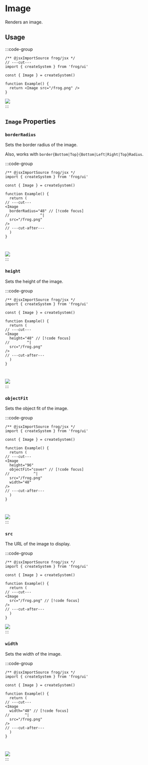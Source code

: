 
# Image

Renders an image.

## Usage

:::code-group
```tsx twoslash [Code]
/** @jsxImportSource frog/jsx */
// ---cut---
import { createSystem } from 'frog/ui'

const { Image } = createSystem()

function Example() {
  return <Image src="/frog.png" />
}
```

<div data-title="Preview">
  <img src="/frog.png" />
</div>
:::

## `Image` Properties

### `borderRadius`

Sets the border radius of the image.

Also, works with `border{Bottom|Top}{Bottom|Left|Right|Top}Radius`.

:::code-group
```tsx twoslash [Code]
/** @jsxImportSource frog/jsx */
import { createSystem } from 'frog/ui'

const { Image } = createSystem()

function Example() {
  return (
// ---cut---
<Image
  borderRadius="48" // [!code focus]
//              ^|
  src="/frog.png"
/>
// ---cut-after---
  )
}



```

<div data-title="Preview">
  <img src="/frog.png" style={{ borderRadius: '48px' }} />
</div>
:::

### `height`

Sets the height of the image.

:::code-group
```tsx twoslash [Code]
/** @jsxImportSource frog/jsx */
import { createSystem } from 'frog/ui'

const { Image } = createSystem()

function Example() {
  return (
// ---cut---
<Image
  height="48" // [!code focus]
//        ^|
  src="/frog.png"
/>
// ---cut-after---
  )
}



```

<div data-title="Preview">
  <img src="/frog.png" style={{ height: '48px' }} />
</div>
:::

### `objectFit`

Sets the object fit of the image.

:::code-group
```tsx twoslash [Code]
/** @jsxImportSource frog/jsx */
import { createSystem } from 'frog/ui'

const { Image } = createSystem()

function Example() {
  return (
// ---cut---
<Image
  height="96"
  objectFit="cover" // [!code focus]
//           ^|
  src="/frog.png"
  width="48"
/>
// ---cut-after---
  )
}



```

<div data-title="Preview">
  <img src="/frog.png" style={{ height: '96px', objectFit: 'cover', width: '48px' }} />
</div>
:::

### `src`

The URL of the image to display.

:::code-group
```tsx twoslash [Code]
/** @jsxImportSource frog/jsx */
import { createSystem } from 'frog/ui'

const { Image } = createSystem()

function Example() {
  return (
// ---cut---
<Image
  src="/frog.png" // [!code focus]
/>
// ---cut-after---
  )
}
```

<div data-title="Preview">
  <img src="/frog.png" />
</div>
:::

### `width`

Sets the width of the image.

:::code-group
```tsx twoslash [Code]
/** @jsxImportSource frog/jsx */
import { createSystem } from 'frog/ui'

const { Image } = createSystem()

function Example() {
  return (
// ---cut---
<Image
  width="48" // [!code focus]
//       ^|
  src="/frog.png"
/>
// ---cut-after---
  )
}



```

<div data-title="Preview">
  <img src="/frog.png" style={{ width: '48px' }} />
</div>
:::
